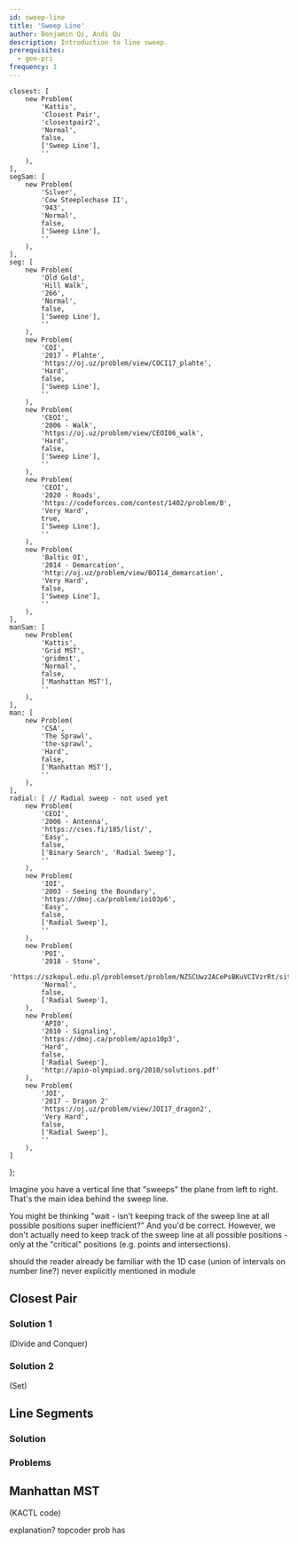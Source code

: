 ```yaml
---
id: sweep-line
title: 'Sweep Line'
author: Benjamin Qi, Andi Qu
description: Introduction to line sweep.
prerequisites:
  - geo-pri
frequency: 1
---
```


	closest: [
		new Problem(
			'Kattis',
			'Closest Pair',
			'closestpair2',
			'Normal',
			false,
			['Sweep Line'],
			''
		),
	],
	segSam: [
		new Problem(
			'Silver',
			'Cow Steeplechase II',
			'943',
			'Normal',
			false,
			['Sweep Line'],
			''
		),
	],
	seg: [
		new Problem(
			'Old Gold',
			'Hill Walk',
			'266',
			'Normal',
			false,
			['Sweep Line'],
			''
		),
		new Problem(
			'COI',
			'2017 - Plahte',
			'https://oj.uz/problem/view/COCI17_plahte',
			'Hard',
			false,
			['Sweep Line'],
			''
		),
		new Problem(
			'CEOI',
			'2006 - Walk',
			'https://oj.uz/problem/view/CEOI06_walk',
			'Hard',
			false,
			['Sweep Line'],
			''
		),
		new Problem(
			'CEOI',
			'2020 - Roads',
			'https://codeforces.com/contest/1402/problem/B',
			'Very Hard',
			true,
			['Sweep Line'],
			''
		),
		new Problem(
			'Baltic OI',
			'2014 - Demarcation',
			'http://oj.uz/problem/view/BOI14_demarcation',
			'Very Hard',
			false,
			['Sweep Line'],
			''
		),
	],
	manSam: [
		new Problem(
			'Kattis',
			'Grid MST',
			'gridmst',
			'Normal',
			false,
			['Manhattan MST'],
			''
		),
	],
	man: [
		new Problem(
			'CSA',
			'The Sprawl',
			'the-sprawl',
			'Hard',
			false,
			['Manhattan MST'],
			''
		),
	],
	radial: [ // Radial sweep - not used yet
		new Problem(
			'CEOI',
			'2006 - Antenna',
			'https://cses.fi/185/list/',
			'Easy',
			false,
			['Binary Search', 'Radial Sweep'],
			''
		),
		new Problem(
			'IOI',
			'2003 - Seeing the Boundary',
			'https://dmoj.ca/problem/ioi03p6',
			'Easy',
			false,
			['Radial Sweep'],
			''
		),
		new Problem(
			'POI',
			'2018 - Stone',
			'https://szkopul.edu.pl/problemset/problem/NZSCUwz2ACePsBKuVCIVzrRt/site/',
			'Normal',
			false,
			['Radial Sweep'],
		),
		new Problem(
			'APIO',
			'2010 - Signaling',
			'https://dmoj.ca/problem/apio10p3',
			'Hard',
			false,
			['Radial Sweep'],
			'http://apio-olympiad.org/2010/solutions.pdf'
		),
		new Problem(
			'JOI',
			'2017 - Dragon 2'
			'https://oj.uz/problem/view/JOI17_dragon2',
			'Very Hard',
			false,
			['Radial Sweep'],
			''
		),
	]
};

Imagine you have a vertical line that "sweeps" the plane from left to right. That's the main idea behind the sweep line.

You might be thinking "wait - isn't keeping track of the sweep line at all possible positions super inefficient?" And you'd be correct. However, we don't actually need to keep track of the sweep line at all possible positions - only at the "critical" positions (e.g. points and intersections).

<IncompleteSection>

should the reader already be familiar with the 1D case (union of intervals on number line?) never explicitly mentioned in module

</IncompleteSection>

<Resources>
	<Resource source="CPH" title="30.1, 30.2 - Sweep Line Algorithms"></Resource>
	<Resource
		source="TC"
		title="Line Sweep Algorithms"
		url="line-sweep-algorithms"
	></Resource>
</Resources>

## Closest Pair

<FocusProblem problem={problems.closest[0]} />

### Solution 1

(Divide and Conquer)

### Solution 2

(Set)

## Line Segments

<FocusProblem problem={problems.segSam[0]} />

### Solution

<IncompleteSection />

### Problems

<Problems problems={problems.seg} />

## Manhattan MST

<FocusProblem problem={problems.manSam[0]} />

(KACTL code)

explanation? topcoder prob has

<Problems problems={problems.man} />

<!--
TC 760 ComponentsForever -->
